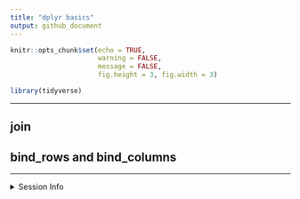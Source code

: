 ```yaml
---
title: "dplyr basics"
output: github_document
---
```


```r
knitr::opts_chunk$set(echo = TRUE,
                      warning = FALSE,
                      message = FALSE,
                      fig.height = 3, fig.width = 3)
```

```r
library(tidyverse)
```

---


## join

## bind_rows and bind_columns



---

<details>
  <summary>Session Info</summary>

Date Run: `r Sys.Date()`

```r
sessionInfo()
```

</details>